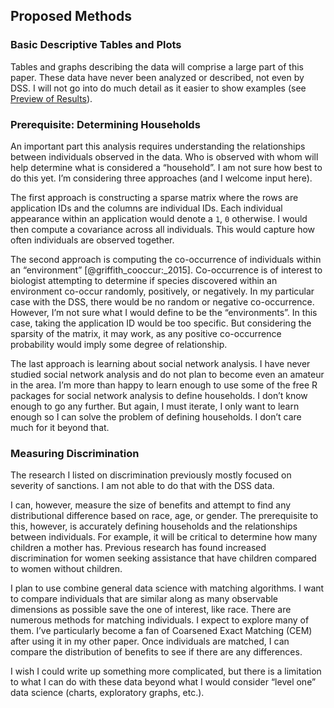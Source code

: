 ## Proposed Methods {#methods-2 -}


### Basic Descriptive Tables and Plots {-}

Tables and graphs describing the data will comprise a large part of this paper. These data have never been analyzed or described, not even by DSS. I will not go into do much detail as it easier to show examples (see [Preview of Results](#preview-2)).

### Prerequisite: Determining Households {-}

An important part this analysis requires understanding the relationships between individuals observed in the data. Who is observed with whom will help determine what is considered a "household". I am not sure how best to do this yet. I'm considering three approaches (and I welcome input here).

The first approach is constructing a sparse matrix where the rows are application IDs and the columns are individual IDs. Each individual appearance within an application would denote a `1`, `0` otherwise. I would then compute a covariance across all individuals. This would capture how often individuals are observed together. 

The second approach is computing the co-occurrence of individuals within an "environment" [@griffith_cooccur:_2015]. Co-occurrence is of interest to biologist attempting to determine if species discovered within an environment co-occur randomly, positively, or negatively. In my particular case with the DSS, there would be no random or negative co-occurrence. However, I'm not sure what I would define to be the "environments". In this case, taking the application ID would be too specific. But considering the sparsity of the matrix, it may work, as any positive co-occurrence probability would imply some degree of relationship.

The last approach is learning about social network analysis. I have never studied social network analysis and do not plan to become even an amateur in the area. I'm more than happy to learn enough to use some of the free R packages for social network analysis to define households. I don't know enough to go any further. But again, I must iterate, I only want to learn enough so I can solve the problem of defining households. I don't care much for it beyond that.

### Measuring Discrimination {-}

The research I listed on discrimination previously mostly focused on severity of sanctions. I am not able to do that with the DSS data.

I can, however, measure the size of benefits and attempt to find any distributional difference based on race, age, or gender. The prerequisite to this, however, is accurately defining households and the relationships between individuals. For example, it will be critical to determine how many children a mother has. Previous research has found increased discrimination for women seeking assistance that have children compared to women without children.

I plan to use combine general data science with matching algorithms. I want to compare individuals that are similar along as many observable dimensions as possible save the one of interest, like race. There are numerous methods for matching individuals. I expect to explore many of them. I've particularly become a fan of Coarsened Exact Matching (CEM) after using it in my other paper. Once individuals are matched, I can compare the distribution of benefits to see if there are any differences.

I wish I could write up something more complicated, but there is a limitation to what I can do with these data beyond what I would consider "level one" data science (charts, exploratory graphs, etc.).


